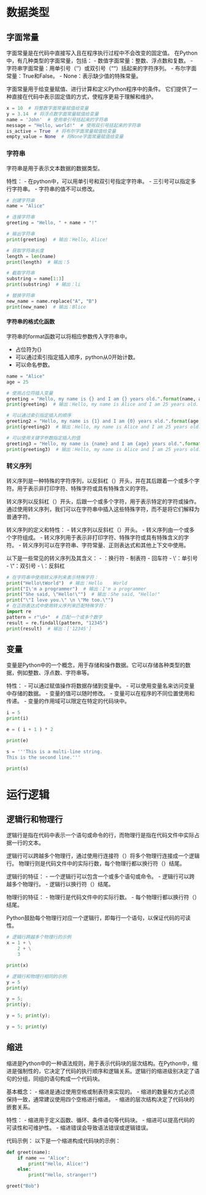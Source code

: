 
# 数据类型

## 字面常量

字面常量是在代码中直接写入且在程序执行过程中不会改变的固定值。
在Python中，有几种类型的字面常量，包括：
- 数值字面常量：整数、浮点数和复数。
- 字符串字面常量：用单引号（''）或双引号（""）括起来的字符序列。
- 布尔字面常量：True和False。
- None：表示缺少值的特殊常量。

 字面常量用于给变量赋值、进行计算和定义Python程序中的条件。
 它们提供了一种直接在代码中表示固定值的方式，使程序更易于理解和维护。

```{python}
x = 10  # 将整数字面常量赋值给变量
y = 3.14  # 将浮点数字面常量赋值给变量
name = 'John'  # 使用单引号括起来的字符串
message = "Hello, world!"  # 使用双引号括起来的字符串
is_active = True  # 将布尔字面常量赋值给变量
empty_value = None  # 将None字面常量赋值给变量
```

### 字符串
字符串是用于表示文本数据的数据类型。

特性：
- 在python中，可以用单引号和双引号指定字符串。
- 三引号可以指定多行字符串。
- 字符串的值不可以修改。

```{python}
# 创建字符串
name = "Alice"

# 连接字符串
greeting = "Hello, " + name + "!"

# 输出字符串
print(greeting)  # 输出：Hello, Alice!

# 获取字符串长度
length = len(name)
print(length)  # 输出：5

# 截取字符串
substring = name[1:3]
print(substring)  # 输出：li

# 替换字符串
new_name = name.replace("A", "B")
print(new_name)  # 输出：Blice
```

#### 字符串的格式化函数

字符串的format函数可以将相应参数传入字符串中。

- 占位符为{}
- 可以通过索引指定插入顺序，python从0开始计数。
- 可以命名参数。

```{python}
name = "Alice"
age = 25

# 使用占位符插入变量
greeting = "Hello, my name is {} and I am {} years old.".format(name, age)
print(greeting)  # 输出：Hello, my name is Alice and I am 25 years old.

# 可以通过索引指定插入的顺序
greeting2 = "Hello, my name is {1} and I am {0} years old.".format(age, name)
print(greeting2)  # 输出：Hello, my name is Alice and I am 25 years old.

# 可以使用关键字参数指定插入的值
greeting3 = "Hello, my name is {name} and I am {age} years old.".format(name="Alice", age=25)
print(greeting3)  # 输出：Hello, my name is Alice and I am 25 years old.
```


### 转义序列

转义序列是一种特殊的字符序列，以反斜杠（\）开头，并在其后跟着一个或多个字符。用于表示非打印字符、特殊字符或具有特殊含义的字符。

转义序列以反斜杠（\）开头，后跟一个或多个字符，用于表示特定的字符或操作。通过使用转义序列，我们可以在字符串中插入这些特殊字符，而不是将它们解释为普通字符。

转义序列的定义和特性：
- 转义序列以反斜杠（\）开头。
- 转义序列由一个或多个字符组成。
- 转义序列用于表示非打印字符、特殊字符或具有特殊含义的字符。
- 转义序列可以在字符串、字符常量、正则表达式和其他上下文中使用。

以下是一些常见的转义序列及其含义：
- \n：换行符
- \t：制表符
- \r：回车符
- \\'：单引号
- \\"：双引号
- \\：反斜杠

```{python}
# 在字符串中使用转义序列来表示特殊字符：
print("Hello\tWorld")  # 输出：Hello    World
print("I\'m a programmer")  # 输出：I'm a programmer
print("She said, \"Hello!\"")  # 输出：She said, "Hello!"
print("\"I love you.\" \n \"Me too.\"")
# 在正则表达式中使用转义序列来匹配特殊字符：
import re
pattern = r"\d+"  # 匹配一个或多个数字
result = re.findall(pattern, "12345")
print(result)  # 输出：['12345']
```


## 变量

变量是Python中的一个概念，用于存储和操作数据。它可以存储各种类型的数据，例如整数、浮点数、字符串等。

特性：
- 可以通过赋值操作将数据存储到变量中。
- 可以使用变量名来访问变量中存储的数据。
- 变量的值可以随时修改。
- 变量可以在程序的不同位置使用和传递。
- 变量的作用域可以限定在特定的代码块中。

```{python}
i = 5
print(i)

e = ( i + 1 ) * 2

print(e)

s = '''This is a multi-line string.
This is the second line.'''

print(s)
```

# 运行逻辑

## 逻辑行和物理行


逻辑行是指在代码中表示一个语句或命令的行，而物理行是指在代码文件中实际占据一行的文本。

逻辑行可以跨越多个物理行，通过使用行连接符（\）将多个物理行连接成一个逻辑行。
物理行则是代码文件中的实际行数，每个物理行都以换行符（\n）结尾。

逻辑行的特征：
- 一个逻辑行可以包含一个或多个语句或命令。
- 逻辑行可以跨越多个物理行。
- 逻辑行以换行符（\n）结尾。

物理行的特征：
- 物理行是代码文件中的实际行数。
- 每个物理行都以换行符（\n）结尾。

Python鼓励每个物理行对应一个逻辑行，即每行一个语句，以保证代码的可读性。

```{python}
# 逻辑行跨越多个物理行的示例
x = 1 + \
    2 + \
    3

print(x)

# 逻辑行和物理行相同的示例
y = 5
print(y)

y = 5;
print(y);

y = 5; print(y);

y = 5; print(y)

```

## 缩进

缩进是Python中的一种语法规则，用于表示代码块的层次结构。在Python中，缩进是强制性的，它决定了代码的执行顺序和逻辑关系。逻辑行的缩进级别决定了语句的分组，同组的语句构成一个代码块。

基本概念：
- 缩进是通过使用空格或制表符来实现的。
- 缩进的数量和方式必须保持一致，通常建议使用四个空格进行缩进。
- 缩进的层次结构决定了代码块的嵌套关系。

特性：
- 缩进用于定义函数、循环、条件语句等代码块。
- 缩进可以提高代码的可读性和可维护性。
- 缩进错误会导致语法错误或逻辑错误。

代码示例：
以下是一个缩进构成代码块的示例：

```{python}
def greet(name):
    if name == "Alice":
        print("Hello, Alice!")
    else:
        print("Hello, stranger!")

greet("Bob")
```


